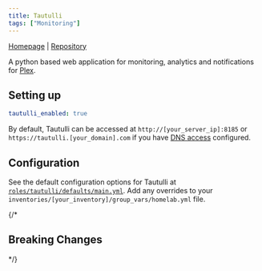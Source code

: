 ```yaml
---
title: Tautulli
tags: ["Monitoring"]
---
```



[Homepage](https://tautulli.com/) |
[Repository](https://github.com/Tautulli/Tautulli)

<Tags tags={frontmatter.tags} />

A python based web application for monitoring, analytics and notifications for [Plex](../plex/).

## Setting up

```yaml title="inventories/homelab/group_vars/homelab.yml"
tautulli_enabled: true
```

By default, Tautulli can be accessed at `http://[your_server_ip]:8185` or `https://tautulli.[your_domain].com` if you have [DNS access](../../guides/dns-access/) configured.

## Configuration

See the default configuration options for Tautulli at [`roles/tautulli/defaults/main.yml`](https://github.com/Dylancyclone/ansible-homelab-orchestration/blob/main/roles/tautulli/defaults/main.yml).
Add any overrides to your `inventories/[your_inventory]/group_vars/homelab.yml` file.

{/* 

## Breaking Changes

*/}